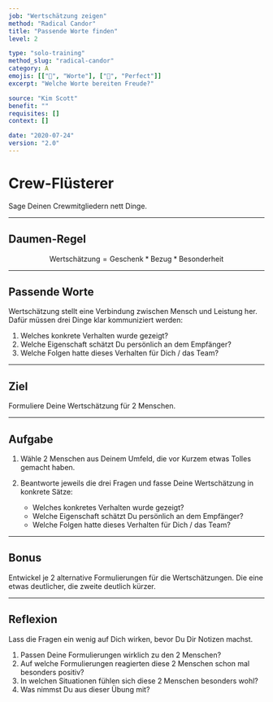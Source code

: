 ```yaml
---
job: "Wertschätzung zeigen"
method: "Radical Candor"
title: "Passende Worte finden"
level: 2

type: "solo-training"
method_slug: "radical-candor"
category: A
emojis: [["💬", "Worte"], ["💯", "Perfect"]]
excerpt: "Welche Worte bereiten Freude?"

source: "Kim Scott"
benefit: ""
requisites: []
context: []

date: "2020-07-24"
version: "2.0"
---
```


# <Emoji symbol="💬" label="Worte"/><Emoji symbol="💯" label="Perfect"/>

# Crew-Flüsterer

Sage Deinen Crewmitgliedern nett Dinge.

---

## Daumen-Regel

$$
\text{Wertschätzung} = \text{Geschenk} * \text{Bezug} * \text{Besonderheit}
$$

---

## Passende Worte

Wertschätzung stellt eine Verbindung zwischen Mensch und Leistung her.
Dafür müssen drei Dinge klar kommuniziert werden:

1. Welches konkrete Verhalten wurde gezeigt?
2. Welche Eigenschaft schätzt Du persönlich an dem Empfänger?
3. Welche Folgen hatte dieses Verhalten für Dich / das Team?

---

## Ziel

Formuliere Deine Wertschätzung für 2 Menschen.

---

## Aufgabe

1. Wähle 2 Menschen aus Deinem Umfeld, die vor Kurzem etwas Tolles gemacht haben.
2. Beantworte jeweils die drei Fragen und fasse Deine Wertschätzung in konkrete Sätze:

   - Welches konkretes Verhalten wurde gezeigt?
   - Welche Eigenschaft schätzt Du persönlich an dem Empfänger?
   - Welche Folgen hatte dieses Verhalten für Dich / das Team?

---

## Bonus

Entwickel je 2 alternative Formulierungen für die Wertschätzungen.
Die eine etwas deutlicher, die zweite deutlich kürzer.

---

## Reflexion

Lass die Fragen ein wenig auf Dich wirken, bevor Du Dir Notizen machst.

1. Passen Deine Formulierungen wirklich zu den 2 Menschen?
2. Auf welche Formulierungen reagierten diese 2 Menschen schon mal besonders positiv?
3. In welchen Situationen fühlen sich diese 2 Menschen besonders wohl?
4. Was nimmst Du aus dieser Übung mit?

